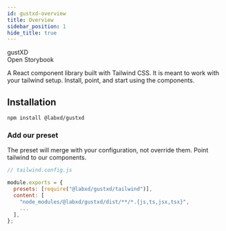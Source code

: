 ```yaml
---
id: gustxd-overview
title: Overview
sidebar_position: 1
hide_title: true
---
```



<div className="grid md:grid-cols-[1fr_2fr] sm:grid-cols-1 gap-10 container">
  <div className="py-10 justify-self-end">
    <div className="min-w-[7rem]">
      <Logo />
    </div>
  </div>
  <div className="py-10">
    <div className="">
      <div className="before:text-gray-500 before:content-['v0.2.0'] before:absolute before:-top-2 before:left-0 before:text-right relative before:text-base">
        <hdiv className="font-normal text-6xl">gustXD</hdiv>
      </div>
      <div className="pt-5">
        <Link to="https://62ae2bbb424ee8ba5cad16ce-nokutbkyqd.chromatic.com/?path=/story/welcome--page">
          Open Storybook
        </Link>
      </div>
    </div>
  </div>
</div>

A React component library built with Tailwind CSS. It is meant to work with your
tailwind setup. Install, point, and start using the components.

## Installation

```shell
npm install @labxd/gustxd
```

### Add our preset

The preset will merge with your configuration, not override them. Point tailwind
to our components.

```js
// tailwind.config.js

module.exports = {
  presets: [require("@labxd/gustxd/tailwind")],
  content: [
    "node_modules/@labxd/gustxd/dist/**/*.{js,ts,jsx,tsx}",
    ...
  ],
};

```
